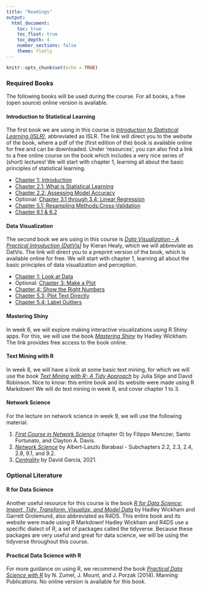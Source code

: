 ```yaml
---
title: "Readings"
output: 
  html_document:
    toc: true
    toc_float: true
    toc_depth: 4
    number_sections: false
    theme: flatly
---
```


```r
knitr::opts_chunk$set(echo = TRUE)
```


### **Required Books**

The following books will be used during the course. For all books, a free (open source) online version is available.

#### **Introduction to Statistical Learning**

The first book we are using in this course is [*Introduction to Statistical Learning (ISLR)*](https://www.statlearning.com/), abbreviated as ISLR. The link will direct you to the website of the book, where a pdf of the (first edition of the) book is available online for free and can be downloaded. Under ‘resources’, you can also find a link to a free online course on the book which includes a very nice series of (short) lectures! We will start with chapter 1, learning all about the basic principles of statistical learning.

- [Chapter 1: Introduction](https://static1.squarespace.com/static/5ff2adbe3fe4fe33db902812/t/6062a083acbfe82c7195b27d/1617076404560/ISLR%2BSeventh%2BPrinting.pdf)
- [Chapter 2.1: What is Statistical Learning](https://static1.squarespace.com/static/5ff2adbe3fe4fe33db902812/t/6062a083acbfe82c7195b27d/1617076404560/ISLR%2BSeventh%2BPrinting.pdf)  
- [Chapter 2.2: Assessing Model Accuracy](https://static1.squarespace.com/static/5ff2adbe3fe4fe33db902812/t/6062a083acbfe82c7195b27d/1617076404560/ISLR%2BSeventh%2BPrinting.pdf) 
- Optional: [Chapter 3.1 through 3.4: Linear Regression](https://static1.squarespace.com/static/5ff2adbe3fe4fe33db902812/t/6062a083acbfe82c7195b27d/1617076404560/ISLR%2BSeventh%2BPrinting.pdf) 
- [Chapter 5.1: Resampling Methods:Cross-Validation](https://static1.squarespace.com/static/5ff2adbe3fe4fe33db902812/t/6062a083acbfe82c7195b27d/1617076404560/ISLR%2BSeventh%2BPrinting.pdf)  
- [Chapter 6.1 & 6.2](https://static1.squarespace.com/static/5ff2adbe3fe4fe33db902812/t/6062a083acbfe82c7195b27d/1617076404560/ISLR%2BSeventh%2BPrinting.pdf) 


#### **Data Visualization**

The second book we are using in this course is [*Data Visualization - A Practical Introduction (DatVis)*](https://socviz.co/) by Kieran Healy, which we will abbreviate as DatVis. The link will direct you to a preprint version of the book, which is available online for free. We will start with chapter 1, learning all about the basic principles of data visualization and perception.

- [Chapter 1: Look at Data](https://socviz.co/lookatdata.html#lookatdata)
- Optional: [Chapter 3: Make a Plot](https://socviz.co/makeplot.html#makeplot) 
- [Chapter 4: Show the Right Numbers](https://socviz.co/groupfacettx.html#groupfacettx)
- [Chapter 5.3: Plot Text Directly](https://socviz.co/workgeoms.html#plot-text-directly)
- [Chapter 5.4: Label Outliers](https://socviz.co/workgeoms.html#label-outliers)


#### **Mastering Shiny**

In week 6, we will explore making interactive visualizations using R Shiny apps. For this, we will use the book [*Mastering Shiny*](https://mastering-shiny.org/) by Hadley Wickham. The link provides free access to the book online.

#### **Text Mining with R**

In week 8, we will have a look at some basic text mining, for which we will use the book [*Text Mining with R- A Tidy Approach*](https://www.tidytextmining.com/) by Julia Silge and David Robinson. Nice to know: this entire book and its website were made using R Markdown! We will do text mining in week 8, and cover chapter 1 to 3.

#### **Network Science**

For the lecture on network science in week 9, we will use the following material:

1. [*First Course in Network Science*](https://networksciencebook.com/) (chapter 0) by Filippo Menczer, Santo Fortunato, and Clayton A. Davis.
2. [*Network Science*](http://networksciencebook.com/) by Albert-Laszlo Barabasi - Subchapters 2.2, 2.3, 2.4, 2.8, 9.1, and 9.2.
3. [*Centrality*](https://garcia-centrality.netlify.app/) by David Garcia, 2021.

### **Optional Literature**

#### **R for Data Science**

Another useful resource for this course is the book [*R for Data Science: Import, Tidy, Transform, Visualize, and Model Data*](https://r4ds.had.co.nz/) by Hadley Wickham and Garrett Grolemund, also abbreviated as R4DS. This entire book and its website were made using R Markdown! Hadley Wickham and R4DS use a specific dialect of R, a set of packages called the tidyverse. Because these packages are very useful and great for data science, we will be using the tidyverse throughout this course.

#### **Practical Data Science with R**

For more guidance on using R, we recommend the book [*Practical Data Science with R*](http://www.ievbras.ru/ecostat/Kiril/R/Biblio_N/R_Eng/Mount2014.pdf) by N. Zumel, J. Mount, and J. Porzak (2014). Manning Publications. No online version is available for this book.

